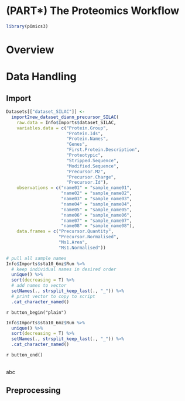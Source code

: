 # (PART\*) The Proteomics Workflow 

```r
library(pOmics3)
```

# Overview







# Data Handling 




## Import 


```r
Datasets[["dataset_SILAC"]] <-
  import2new_dataset_diann_precursor_SILAC(
    raw.data = Info$Imports$dataset_SILAC,
    variables.data = c("Protein.Group",
                       "Protein.Ids",
                       "Protein.Names",
                       "Genes",
                       "First.Protein.Description",
                       "Proteotypic",
                       "Stripped.Sequence",
                       "Modified.Sequence",
                       "Precursor.Mz",
                       "Precursor.Charge",
                       "Precursor.Id"),
    observations = c("name01" = "sample_name01",
                     "name02" = "sample_name02",
                     "name03" = "sample_name03",
                     "name04" = "sample_name04",
                     "name05" = "sample_name05",
                     "name06" = "sample_name06",
                     "name07" = "sample_name07",
                     "name08" = "sample_name08"),
    data.frames = c("Precursor.Quantity", 
                    "Precursor.Normalised", 
                    "Ms1.Area", 
                    "Ms1.Normalised"))
```





```r
# pull all sample names 
Info$Imports$sta10_6mz$Run %>% 
  # keep individual names in desired order 
  unique() %>% 
  sort(decreasing = T) %>% 
  # add names to vector 
  setNames(., strsplit_keep_last(., "_")) %>% 
  # print vector to copy to script 
  .cat_character_named()
```

`r button_begin("plain")`
\
```r
Info$Imports$sta10_6mz$Run %>% 
  unique() %>% 
  sort(decreasing = T) %>% 
  setNames(., strsplit_keep_last(., "_")) %>% 
  .cat_character_named()
```
`r button_end()`

\
abc



## Preprocessing 









